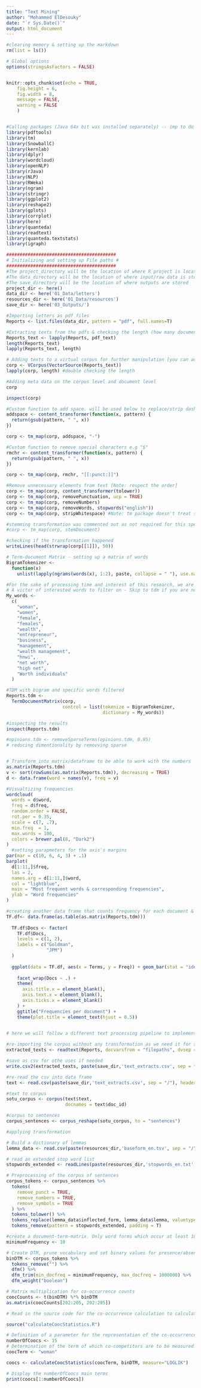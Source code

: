 ```yaml
---
title: "Text Mining"
author: "Mohammed ElDesouky"
date: "`r Sys.Date()`"
output: html_document
---
```


```r
#clearing memory & setting up the markdown
rm(list = ls())

# Global options
options(stringsAsFactors = FALSE)


knitr::opts_chunk$set(echo = TRUE,
	fig.height = 6,
	fig.width = 8,
	message = FALSE,
	warning = FALSE
	)


#Calling packages (Java 64x bit was installed separately) -- imp to do the same if encountered error "error: JAVA_HOME cannot be determined from the Registry"
library(pdftools)
library(tm)
library(SnowballC)
library(kernlab)
library(dplyr)
library(wordcloud)
library(openNLP)
library(rJava)
library(NLP)
library(RWeka)
library(ngram)
library(stringr)
library(ggplot2)
library(reshape2)
library(gplots)
library(corrplot)
library(here)
library(quanteda)
library(readtext)
library(quanteda.textstats)
library(igraph)

#########################################
# Initializing and setting up File paths #
#########################################
#The project_directory will be the location of where R project is located
#The data_directory will be the location of where input/raw data is stored
#The save_directory will be the location of where outputs are stored
project_dir <- here()
data_dir <- here('01_Data/letters')
resources_dir <- here('01_Data/resources')
save_dir <- here('03_Outputs/')


```

```r
#Importing letters as pdf files
Reports <- list.files(data_dir, pattern = "pdf", full.names=T)

#Extracting texts from the pdfs & checking the length (how many document and pages)
Reports_text <- lapply(Reports, pdf_text)
length(Reports_text)
lapply(Reports_text, length)

# Adding texts to a virtual corpus for further manipulation [you can adjust this, for the sake of demo here, we leave unadjusted]
corp <- VCorpus(VectorSource(Reports_text))
lapply(corp, length) #double checking the length

#Adding meta data on the corpus level and document level
corp

inspect(corp)

```
```r
#Custom function to add space. will be used below to replace/strip dashes for connected words e.g. "read-friendly"
addspace <- content_transformer(function(x, pattern) {
  return(gsub(pattern, " ", x))
})                            

corp <- tm_map(corp, addspace, "-")

#Custom function to remove special characters e.g "$"
rmchr <- content_transformer(function(x, pattern) {
  return(gsub(pattern, " ", x))
})                            

corp <- tm_map(corp, rmchr, "[[:punct:]]")

#Remove unnecessary elements from text [Note: respect the order]
corp <- tm_map(corp, content_transformer(tolower))
corp <- tm_map(corp, removePunctuation, ucp = TRUE)
corp <- tm_map(corp, removeNumbers)
corp <- tm_map(corp, removeWords, stopwords("english"))
corp <- tm_map(corp, stripWhitespace) #Note: tm package doesn't treat spaces as characters,it's purely cosmetic transformation.

#stemming transformation was commented out as not required for this specific task
#corp <- tm_map(corp, stemDocument)   

#checking if the transformation happened
writeLines(head(strwrap(corp[[1]]), 50))  

# Term-document Matrix - setting up a matrix of words
BigramTokenizer <-
  function(x)
    unlist(lapply(ngrams(words(x), 1:2), paste, collapse = " "), use.names = FALSE)

```
``` r
#For the sake of processing time and interest of this research, we are not going to count frequencies for each word in the document, but interested in looking into certain key words related to women and wealth management
# A victor of interested words to filter on - Skip to tdm if you are not interested in filtering
My_words <-
  c(
    "woman",
    "women",
    "female",
    "females",
    "wealth",
    "entrepreneur",
    "business",
    "management",
    "wealth management",
    "hnwi",
    "net worth",
    "high net",
    "Worth individuals"
  )

#TDM with bigram and specific words filtered
Reports.tdm <-
  TermDocumentMatrix(corp,
                     control = list(tokenize = BigramTokenizer,
                                    dictionary = My_words))

#inspecting the results
inspect(Reports.tdm)

#opinions.tdm <- removeSparseTerms(opinions.tdm, 0.95)
# reducing dimentionality by removving sparse


# Transform into matrix/dataframe to be able to work with the numbers
as.matrix(Reports.tdm)
v <- sort(rowSums(as.matrix(Reports.tdm)), decreasing = TRUE)
d <- data.frame(word = names(v), freq = v)

#Visualtizing frequencies
wordcloud(
  words = d$word,
  freq = d$freq,
  random.order = FALSE,
  rot.per = 0.35,
  scale = c(7, .7),
  min.freq  = 1,
  max.words = 100,
  colors = brewer.pal(8, "Dark2")
)
  #setting parapmeters for the axis's margins
par(mar = c(10, 6, 4, 3) + .1)  
barplot(
  d[1:11,]$freq,
  las = 2,
  names.arg = d[1:11,]$word,
  col = "lightblue",
  main = "Most frequent words & corresponding frequencies",
  ylab = "Word frequencies"
)
```

```r
#creating another data frame that counts frequency for each document & visualize it
TF.df<- data.frame(as.table(as.matrix(Reports.tdm)))
  
  TF.df$Docs <- factor(
    TF.df$Docs,
    levels = c(1, 2),
    labels = c("Goldman",
               "JPM")
  )
  
  ggplot(data = TF.df, aes(x = Terms, y = Freq)) + geom_bar(stat = "identity", aes(fill =
                                                                                     Terms)) +
    facet_wrap(Docs ~ .) +
    theme(
      axis.title.x = element_blank(),
      axis.text.x = element_blank(),
      axis.ticks.x = element_blank()
    ) +
    ggtitle("Frequencies per document") +
    theme(plot.title = element_text(hjust = 0.5))
  

```

``` r
# here we will follow a different text processing pipeline to implement the method discussed by: Andreas Niekler, Gregor Wiedemann -- The sequence and logic of processing remains constant across prvious and this method, however, the syntax will differ slightly. 

#re-importing the corpus without any transformation as we need it for sentence detection
extracted_texts <- readtext(Reports, docvarsfrom = "filepaths", dvsep = "/")

#save as csv for othe uses if needed
write.csv2(extracted_texts, paste(save_dir,'text_extracts.csv', sep = "/"), fileEncoding = "UTF-8")

#re-read the csv into data frame
text <- read.csv(paste(save_dir,'text_extracts.csv', sep = "/"), header = T, sep = ";", encoding = "UTF-8")     

#text to corpus
sotu_corpus <- corpus(text$text,
                      docnames = text$doc_id)

#corpus to sentences
corpus_sentences <- corpus_reshape(sotu_corpus, to = "sentences")

#applying transformation

# Build a dictionary of lemmas
lemma_data <- read.csv(paste(resources_dir,'baseform_en.tsv', sep = "/"), encoding = "UTF-8")

# read an extended stop word list
stopwords_extended <- readLines(paste(resources_dir,'stopwords_en.txt', sep = "/"), encoding = "UTF-8")

# Preprocessing of the corpus of sentences
corpus_tokens <- corpus_sentences %>%
  tokens(
    remove_punct = TRUE,
    remove_numbers = TRUE,
    remove_symbols = TRUE
  ) %>%
  tokens_tolower() %>%
  tokens_replace(lemma_data$inflected_form, lemma_data$lemma, valuetype = "fixed") %>%
  tokens_remove(pattern = stopwords_extended, padding = T)

#create a document-term-matrix. Only word forms which occur at least 10 times should be taken into account. In addition, we are interested in words that the do occur -- note that the interest is not how frequent they occur but that they occur together. 
minimumFrequency <- 10

# Create DTM, prune vocabulary and set binary values for presence/absence of types
binDTM <- corpus_tokens %>%
  tokens_remove("") %>%
  dfm() %>%
  dfm_trim(min_docfreq = minimumFrequency, max_docfreq = 1000000) %>%
  dfm_weight("boolean")

# Matrix multiplication for co-occurrence counts
coocCounts <- t(binDTM) %*% binDTM
as.matrix(coocCounts[202:205, 202:205])

# Read in the source code for the co-occurrence calculation to calculate Statistical significance -- in order to not only count joint occurrence we have to determine their significance this because only frequently co-occurring could result in poor indicator of meaning. 

source("calculateCoocStatistics.R")

# Definition of a parameter for the representation of the co-occurrences of a concept
numberOfCoocs <- 15
# Determination of the term of which co-competitors are to be measured.
coocTerm <- "woman"

coocs <- calculateCoocStatistics(coocTerm, binDTM, measure="LOGLIK")

# Display the numberOfCoocs main terms
print(coocs[1:numberOfCoocs])

```

``` r





```